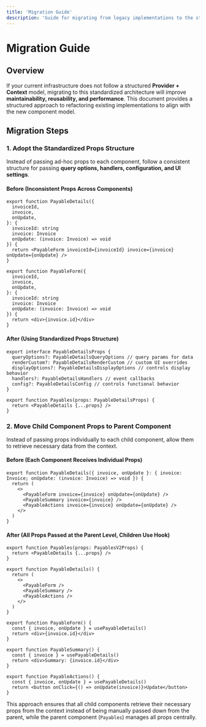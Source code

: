 ```yaml
---
title: 'Migration Guide'
description: 'Guide for migrating from legacy implementations to the standardized Provider + Context model.'
---
```


# Migration Guide

## Overview

If your current infrastructure does not follow a structured **Provider + Context** model, migrating to this standardized architecture will improve **maintainability, reusability, and performance**. This document provides a structured approach to refactoring existing implementations to align with the new component model.

## Migration Steps

### 1. Adopt the Standardized Props Structure

Instead of passing ad-hoc props to each component, follow a consistent structure for passing **query options, handlers, configuration, and UI settings**.

#### **Before (Inconsistent Props Across Components)**

```tsx
export function PayableDetails({
  invoiceId,
  invoice,
  onUpdate,
}: {
  invoiceId: string
  invoice: Invoice
  onUpdate: (invoice: Invoice) => void
}) {
  return <PayableForm invoiceId={invoiceId} invoice={invoice} onUpdate={onUpdate} />
}

export function PayableForm({
  invoiceId,
  invoice,
  onUpdate,
}: {
  invoiceId: string
  invoice: Invoice
  onUpdate: (invoice: Invoice) => void
}) {
  return <div>{invoice.id}</div>
}
```

#### **After (Using Standardized Props Structure)**

```tsx
export interface PayableDetailsProps {
  queryOptions?: PayableDetailsQueryOptions // query params for data
  renderCustom?: PayableDetailsRenderCustom // custom UI overrides
  displayOptions?: PayableDetailsDisplayOptions // controls display behavior
  handlers?: PayableDetailsHandlers // event callbacks
  config?: PayableDetailsConfig // controls functional behavior
}

export function Payables(props: PayableDetailsProps) {
  return <PayableDetails {...props} />
}
```

### 2. Move Child Component Props to Parent Component

Instead of passing props individually to each child component, allow them to retrieve necessary data from the context.

#### **Before (Each Component Receives Individual Props)**

```tsx
export function PayableDetails({ invoice, onUpdate }: { invoice: Invoice; onUpdate: (invoice: Invoice) => void }) {
  return (
    <>
      <PayableForm invoice={invoice} onUpdate={onUpdate} />
      <PayableSummary invoice={invoice} />
      <PayableActions invoice={invoice} onUpdate={onUpdate} />
    </>
  )
}
```

#### **After (All Props Passed at the Parent Level, Children Use Hook)**

```tsx
export function Payables(props: PayablesV2Props) {
  return <PayableDetails {...props} />
}

export function PayableDetails() {
  return (
    <>
      <PayableForm />
      <PayableSummary />
      <PayableActions />
    </>
  )
}

export function PayableForm() {
  const { invoice, onUpdate } = usePayableDetails()
  return <div>{invoice.id}</div>
}

export function PayableSummary() {
  const { invoice } = usePayableDetails()
  return <div>Summary: {invoice.id}</div>
}

export function PayableActions() {
  const { invoice, onUpdate } = usePayableDetails()
  return <button onClick={() => onUpdate(invoice)}>Update</button>
}
```

This approach ensures that all child components retrieve their necessary props from the context instead of being manually passed down from the parent, while the parent component (`Payables`) manages all props centrally.
